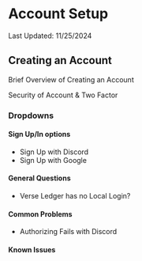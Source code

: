 # Account Setup
Last Updated: 11/25/2024
## Creating an Account

Brief Overview of Creating an Account

Security of Account & Two Factor

### Dropdowns

#### Sign Up/In options
* Sign Up with Discord
* Sign Up with Google
#### General Questions
* Verse Ledger has no Local Login?
#### Common Problems
* Authorizing Fails with Discord
#### Known Issues